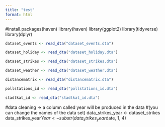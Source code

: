 ```yaml
---
title: "test"
format: html
---
```

#install.packages(haven)
library(haven)
library(ggplot2)
library(tidyverse)
library(dplyr)

```r
dataset_events <- read_dta("dataset_events.dta")

dataset_holiday <- read_dta("dataset_holiday.dta")

dataset_strikes <- read_dta("dataset_strikes.dta")

dataset_weather <- read_dta("dataset_weather.dta")

distancematrix <- read_dta("distancematrix.dta")

pollstations_id <- read_dta("pollstations_id.dta")

stadtkat_id <- read_dta("stadtkat_id.dta")

```

#data cleaning -> a column called year will be produced in the data 
#(you can change the names of the data set)
data_strikes_year <- dataset_strikes
data_strikes_year$Year <- substr(data_strikes_year$date, 1, 4)
